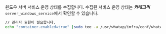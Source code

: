 윈도우 서버 서비스 운영 상태를 수집합니다. 수집된 서비스 운영 상태는 ***카테고리*** `server_windows_service`에서 확인할 수 있습니다.

```bash title='Windows Powershell'
// 관리자 권한이 필요합니다.
echo "container.enabled=true" |sudo tee -a /usr/whatap/infra/conf/whatap.conf
```